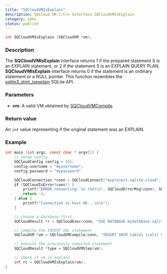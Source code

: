 ```yaml
---
title: "SQCloudVMIsExplain"
description: SQCloud VM C/C++ Interface SQCloudVMIsExplain
category: sdks
status: publish
---
```


```c
int SQCloudVMIsExplain (SQCloudVM *vm);
```

### Description
The **SQCloudVMIsExplain** interface returns 1 if the prepared statement S is an EXPLAIN statement, or 2 if the statement S is an EXPLAIN QUERY PLAN. **SQCloudVMIsExplain** interface returns 0 if the statement is an ordinary statement or a NULL pointer. This function resembles the <a href="https://www.sqlite.org/c3ref/stmt_isexplain.html" target="_blank">sqlite3_stmt_isexplain</a> SQLite API.

### Parameters
* **vm**: A valid VM obtained by [SQCloudVMCompile](/docs/sqlite-cloud/sdks/c/sqcloudvmcompile).

### Return value
An `int` value representing if the original statement was an EXPLAIN.

### Example
```c
int main (int argc, const char * argv[]) {
    // setup config
    SQCloudConfig config = {0};
    config.username = "myusername";
    config.password = "mypassword"

    SQCloudConnection *conn = SQCloudConnect("myproject.sqlite.cloud", SQCLOUD_DEFAULT_PORT, &config);
    if (SQCloudIsError(conn)) {
        printf("ERROR connecting: %s (%d)\n", SQCloudErrorMsg(conn), SQCloudErrorCode(conn));
        return -1;
    } else {
        printf("Connection to host OK...\n\n");
    }

    // choose a database first
    SQCloudResult *r = SQCloudExec(conn, "USE DATABASE mydatabase.sqlite;");

    // compile the INSERT SQL statement
    SQCloudVM *vm = SQCloudVMCompile(conn, "INSERT INTO table1 (col1) VALUES ('Hello World');", -1, NULL);

    // execute the previously compiled statement
    SQCloudResult *type = SQCloudVMStep(vm);

    // check if vm is explain
    int rc = SQCloudVMIsExplain(vm);
}
```
